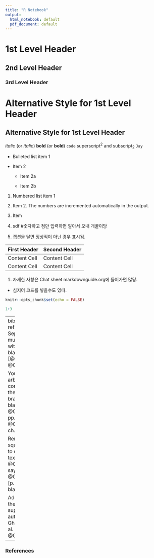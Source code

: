 ```yaml
---
title: "R Notebook"
output:
  html_notebook: default
  pdf_document: default
---
```


# 1st Level Header

## 2nd Level Header

### 3rd Level Header

Alternative Style for 1st Level Header
======================================

Alternative Style for 1st Level Header
--------------------------------------

*italic* (or _italic_)
**bold** (or __bold__)
`code`
superscript^2^ and subscript~2~
`Jay`


*   Bulleted list item 1

*   Item 2

    * Item 2a

    * Item 2b

1.  Numbered list item 1

1.  Item 2. The numbers are incremented automatically in the output.
1. Item
1. sdf #숫자하고 점만 입력하면 알아서 오내 개꿀이당
1. 캡션을 달면 정상적이 아닌 경우 표시됨.

First Header  | Second Header | Third Header
------------- | ------------- | 
Content Cell  | Content Cell  | Content Cell
Content Cell  | Content Cell  | Content Cell

1. 자세한 사항은 Chat sheet markdownguide.org에 들어가면 많당.
* 심지어 코드를 넣을수도 있따.
```r
knitr::opts_chunk$set(echo = FALSE)
```
```r
1+3
```
---
bibliography: refs.bib
Separate multiple citations with a `;`:
Blah blah [@Ghosh2003a; @Ghosal2000a].

You can add arbitrary comments inside the square brackets:
Blah blah [see @Ghosal2000a, pp. 33-35; also @Ghosh2003a, ch. 1].

Remove the square brackets to create an in-text citation:
@Ghosh2003a says blah, or @Ghosal2000a [p. 33] says blah.

Add a `-` before the citation to suppress the author's name:
Ghosal et al. says blah [-@Ghosh2003a].
---

### References
